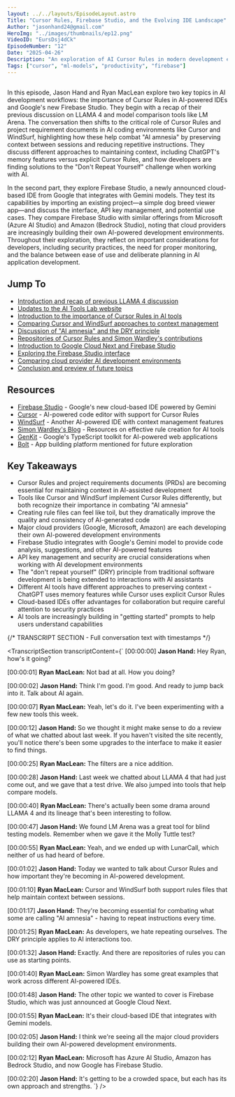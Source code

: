 ```yaml
---
layout: ../../layouts/EpisodeLayout.astro
Title: "Cursor Rules, Firebase Studio, and the Evolving IDE Landscape"
Author: "jasonhand24@gmail.com"
HeroImg: "../images/thumbnails/ep12.png"
VideoID: "EursDsj4dCk"
EpisodeNumber: "12"
Date: "2025-04-26"
Description: "An exploration of AI Cursor Rules in modern development environments, Google's new Firebase Studio cloud-based IDE, and the evolving landscape of AI-powered development tools across major cloud providers."
Tags: ["cursor", "ml-models", "productivity", "firebase"]
---
```


## 

In this episode, Jason Hand and Ryan MacLean explore two key topics in AI development workflows: the importance of Cursor Rules in AI-powered IDEs and Google's new Firebase Studio. They begin with a recap of their previous discussion on LLAMA 4 and model comparison tools like LM Arena. The conversation then shifts to the critical role of Cursor Rules and project requirement documents in AI coding environments like Cursor and WindSurf, highlighting how these help combat "AI amnesia" by preserving context between sessions and reducing repetitive instructions. They discuss different approaches to maintaining context, including ChatGPT's memory features versus explicit Cursor Rules, and how developers are finding solutions to the "Don't Repeat Yourself" challenge when working with AI.

In the second part, they explore Firebase Studio, a newly announced cloud-based IDE from Google that integrates with Gemini models. They test its capabilities by importing an existing project—a simple dog breed viewer app—and discuss the interface, API key management, and potential use cases. They compare Firebase Studio with similar offerings from Microsoft (Azure AI Studio) and Amazon (Bedrock Studio), noting that cloud providers are increasingly building their own AI-powered development environments. Throughout their exploration, they reflect on important considerations for developers, including security practices, the need for proper monitoring, and the balance between ease of use and deliberate planning in AI application development.

## Jump To

- [Introduction and recap of previous LLAMA 4 discussion](https://youtu.be/EursDsj4dCk?t=0)
- [Updates to the AI Tools Lab website](https://youtu.be/EursDsj4dCk?t=60)
- [Introduction to the importance of Cursor Rules in AI tools](https://youtu.be/EursDsj4dCk?t=180)
- [Comparing Cursor and WindSurf approaches to context management](https://youtu.be/EursDsj4dCk?t=240)
- [Discussion of "AI amnesia" and the DRY principle](https://youtu.be/EursDsj4dCk?t=300)
- [Repositories of Cursor Rules and Simon Wardley's contributions](https://youtu.be/EursDsj4dCk?t=420)
- [Introduction to Google Cloud Next and Firebase Studio](https://youtu.be/EursDsj4dCk?t=720)
- [Exploring the Firebase Studio interface](https://youtu.be/EursDsj4dCk?t=840)
- [Comparing cloud provider AI development environments](https://youtu.be/EursDsj4dCk?t=1440)
- [Conclusion and preview of future topics](https://youtu.be/EursDsj4dCk?t=2460)

## Resources

- [Firebase Studio](https://firebase.google.com/products/studio) - Google's new cloud-based IDE powered by Gemini
- [Cursor](https://cursor.sh/) - AI-powered code editor with support for Cursor Rules
- [WindSurf](https://www.windsurf.io/) - Another AI-powered IDE with context management features
- [Simon Wardley's Blog](https://blog.gardeviance.org/) - Resources on effective rule creation for AI tools
- [GenKit](https://genkit.dev/) - Google's TypeScript toolkit for AI-powered web applications
- [Bolt](https://bolt.new/) - App building platform mentioned for future exploration

## Key Takeaways

- Cursor Rules and project requirements documents (PRDs) are becoming essential for maintaining context in AI-assisted development
- Tools like Cursor and WindSurf implement Cursor Rules differently, but both recognize their importance in combating "AI amnesia"
- Creating rule files can feel like toil, but they dramatically improve the quality and consistency of AI-generated code
- Major cloud providers (Google, Microsoft, Amazon) are each developing their own AI-powered development environments
- Firebase Studio integrates with Google's Gemini model to provide code analysis, suggestions, and other AI-powered features
- API key management and security are crucial considerations when working with AI development environments
- The "don't repeat yourself" (DRY) principle from traditional software development is being extended to interactions with AI assistants
- Different AI tools have different approaches to preserving context - ChatGPT uses memory features while Cursor uses explicit Cursor Rules
- Cloud-based IDEs offer advantages for collaboration but require careful attention to security practices
- AI tools are increasingly building in "getting started" prompts to help users understand capabilities

{/* TRANSCRIPT SECTION - Full conversation text with timestamps */}


<TranscriptSection transcriptContent={`
[00:00:00] **Jason Hand:** Hey Ryan, how's it going?

[00:00:01] **Ryan MacLean:** Not bad at all. How you doing? 

[00:00:02] **Jason Hand:** Think I'm good. I'm good. And ready to jump back into it. Talk about AI again.

[00:00:07] **Ryan MacLean:** Yeah, let's do it. I've been experimenting with a few new tools this week.

[00:00:12] **Jason Hand:** So we thought it might make sense to do a review of what we chatted about last week. If you haven't visited the site recently, you'll notice there's been some upgrades to the interface to make it easier to find things.

[00:00:25] **Ryan MacLean:** The filters are a nice addition.

[00:00:28] **Jason Hand:** Last week we chatted about LLAMA 4 that had just come out, and we gave that a test drive. We also jumped into tools that help compare models.

[00:00:40] **Ryan MacLean:** There's actually been some drama around LLAMA 4 and its lineage that's been interesting to follow.

[00:00:47] **Jason Hand:** We found LM Arena was a great tool for blind testing models. Remember when we gave it the Molly Tuttle test?

[00:00:55] **Ryan MacLean:** Yeah, and we ended up with LunarCall, which neither of us had heard of before.

[00:01:02] **Jason Hand:** Today we wanted to talk about Cursor Rules and how important they're becoming in AI-powered development.

[00:01:10] **Ryan MacLean:** Cursor and WindSurf both support rules files that help maintain context between sessions.

[00:01:17] **Jason Hand:** They're becoming essential for combating what some are calling "AI amnesia" - having to repeat instructions every time.

[00:01:25] **Ryan MacLean:** As developers, we hate repeating ourselves. The DRY principle applies to AI interactions too.

[00:01:32] **Jason Hand:** Exactly. And there are repositories of rules you can use as starting points.

[00:01:40] **Ryan MacLean:** Simon Wardley has some great examples that work across different AI-powered IDEs.

[00:01:48] **Jason Hand:** The other topic we wanted to cover is Firebase Studio, which was just announced at Google Cloud Next.

[00:01:55] **Ryan MacLean:** It's their cloud-based IDE that integrates with Gemini models.

[00:02:05] **Jason Hand:** I think we're seeing all the major cloud providers building their own AI-powered development environments.

[00:02:12] **Ryan MacLean:** Microsoft has Azure AI Studio, Amazon has Bedrock Studio, and now Google has Firebase Studio.

[00:02:20] **Jason Hand:** It's getting to be a crowded space, but each has its own approach and strengths.
`} />
